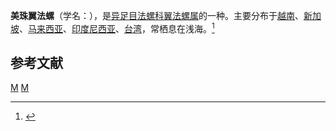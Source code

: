 {{Speciesbox
| genus = Gyrineum
| species = natator
| image = Gyrineum_natator_01.JPG
| authority = (Röding, 1798)
}}
'''美珠翼法螺'''（学名：''{{lang|la|Gyrineum natator}}''），是[[异足目|异足目]][[法螺科|法螺科]][[翼法螺属|翼法螺属]]的一种。主要分布于[[越南|越南]]、[[新加坡|新加坡]]、[[马来西亚|马来西亚]]、[[印度尼西亚|印度尼西亚]]、[[台湾|台湾]]，常栖息在浅海。<ref>{{cite web|url=http://shell.sinica.edu.tw/chinese/shellbase_detail.php?science_no=759|title=国际贝库：美珠翼法螺|publisher=台湾贝类资料库|accessdate=2009-08-11|archive-date=2016-03-04|archive-url=https://web.archive.org/web/20160304120653/http://shell.sinica.edu.tw/chinese/shellbase_detail.php?science_no=759|dead-url=no}}</ref>

== 参考文献 ==
{{reflist}}
{{Taxonbar|from=Q5625422}}

[[Category:翼法螺属|M]]
[[Category:1798年描述的动物|M]]